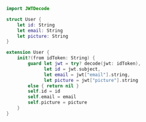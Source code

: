 ```swift User.swift lines highlight={11-14}
import JWTDecode

struct User {
    let id: String
    let email: String
    let picture: String
}

extension User {
    init?(from idToken: String) {
        guard let jwt = try? decode(jwt: idToken),
              let id = jwt.subject,
              let email = jwt["email"].string,
              let picture = jwt["picture"].string
        else { return nil }
        self.id = id
        self.email = email
        self.picture = picture
    }
}
```
